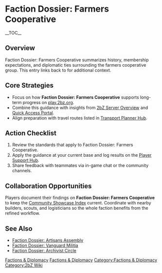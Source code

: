 {{Short description|Faction Dossier: Farmers Cooperative summarizes history, membership expectations, and diplomatic ties surrounding the farmers cooperative group}}
= Faction Dossier: Farmers Cooperative =
{{2bZ Navbox}}
__TOC__

== Overview ==
Faction Dossier: Farmers Cooperative summarizes history, membership expectations, and
diplomatic ties surrounding the farmers cooperative group. This entry links back to
[[Category:Factions & Diplomacy|Factions & Diplomacy]] for additional context.

== Core Strategies ==
* Focus on how '''Faction Dossier: Farmers Cooperative''' supports long-term progress on [[play.2bz.org]].
* Combine this guidance with insights from [[2bZ Server Overview]] and [[Quick Access Portal]].
* Align preparation with travel routes listed in [[Transport Planner Hub]].

== Action Checklist ==
# Review the [[Category:Factions & Diplomacy|Factions & Diplomacy]] standards that apply to Faction Dossier: Farmers Cooperative.
# Apply the guidance at your current base and log results on the [[Player Support Hub]].
# Share feedback with teammates via in-game chat or the community channels.

== Collaboration Opportunities ==
Players document their findings on '''Faction Dossier: Farmers Cooperative''' to keep the
[[Community Showcase Index]] current. Coordinate with nearby builders, scouts, and
logisticians so the whole faction benefits from the refined workflow.

== See Also ==
* [[Faction Dossier: Artisans Assembly]]
* [[Faction Dossier: Vanguard Militia]]
* [[Faction Dossier: Archivist Circle]]

[[Category:Factions & Diplomacy]]
[[Category:2bZ Wiki]]
